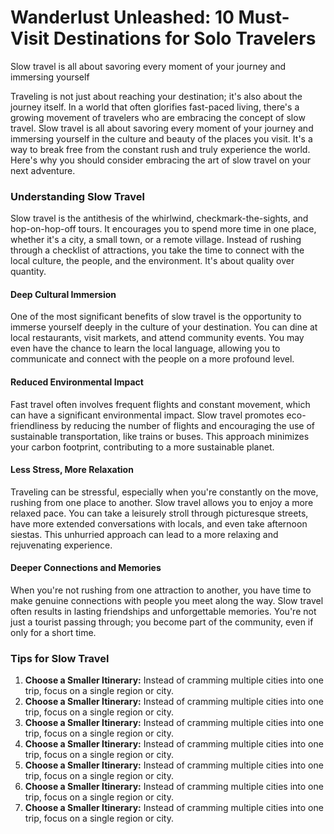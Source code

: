 # Wanderlust Unleashed: 10 Must-Visit Destinations for Solo Travelers

Slow travel is all about savoring every moment of your journey and immersing yourself

Traveling is not just about reaching your destination; it's also about the journey itself. In a world that often glorifies fast-paced living, there's a growing movement of travelers who are embracing the concept of slow travel. Slow travel is all about savoring every moment of your journey and immersing yourself in the culture and beauty of the places you visit. It's a way to break free from the constant rush and truly experience the world. Here's why you should consider embracing the art of slow travel on your next adventure.

### Understanding Slow Travel

Slow travel is the antithesis of the whirlwind, checkmark-the-sights, and hop-on-hop-off tours. It encourages you to spend more time in one place, whether it's a city, a small town, or a remote village. Instead of rushing through a checklist of attractions, you take the time to connect with the local culture, the people, and the environment. It's about quality over quantity.

#### Deep Cultural Immersion

One of the most significant benefits of slow travel is the opportunity to immerse yourself deeply in the culture of your destination. You can dine at local restaurants, visit markets, and attend community events. You may even have the chance to learn the local language, allowing you to communicate and connect with the people on a more profound level.

#### Reduced Environmental Impact

Fast travel often involves frequent flights and constant movement, which can have a significant environmental impact. Slow travel promotes eco-friendliness by reducing the number of flights and encouraging the use of sustainable transportation, like trains or buses. This approach minimizes your carbon footprint, contributing to a more sustainable planet.

#### Less Stress, More Relaxation

Traveling can be stressful, especially when you're constantly on the move, rushing from one place to another. Slow travel allows you to enjoy a more relaxed pace. You can take a leisurely stroll through picturesque streets, have more extended conversations with locals, and even take afternoon siestas. This unhurried approach can lead to a more relaxing and rejuvenating experience.

#### Deeper Connections and Memories

When you're not rushing from one attraction to another, you have time to make genuine connections with people you meet along the way. Slow travel often results in lasting friendships and unforgettable memories. You're not just a tourist passing through; you become part of the community, even if only for a short time.

### Tips for Slow Travel

1. **Choose a Smaller Itinerary:** Instead of cramming multiple cities into one trip, focus on a single region or city.
1. **Choose a Smaller Itinerary:** Instead of cramming multiple cities into one trip, focus on a single region or city.
1. **Choose a Smaller Itinerary:** Instead of cramming multiple cities into one trip, focus on a single region or city.
1. **Choose a Smaller Itinerary:** Instead of cramming multiple cities into one trip, focus on a single region or city.
1. **Choose a Smaller Itinerary:** Instead of cramming multiple cities into one trip, focus on a single region or city.
1. **Choose a Smaller Itinerary:** Instead of cramming multiple cities into one trip, focus on a single region or city.
1. **Choose a Smaller Itinerary:** Instead of cramming multiple cities into one trip, focus on a single region or city.


